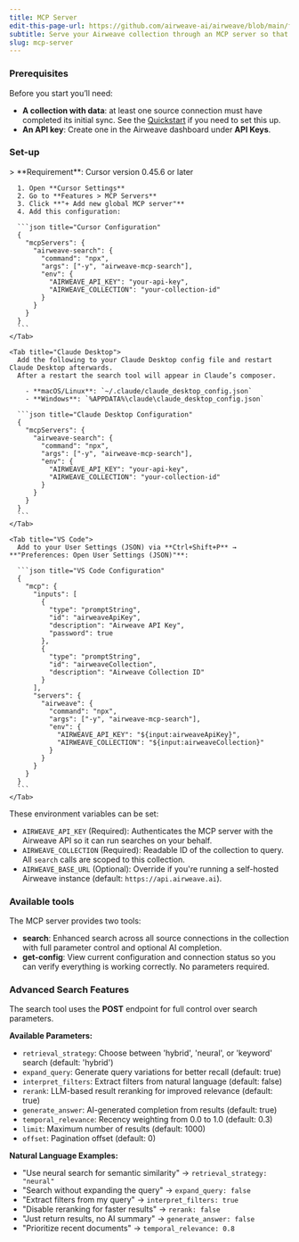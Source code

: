 ```yaml
---
title: MCP Server
edit-this-page-url: https://github.com/airweave-ai/airweave/blob/main/fern/docs/pages/mcp-server.mdx
subtitle: Serve your Airweave collection through an MCP server so that clients such as Cursor, Claude or VS Code can query it directly.
slug: mcp-server
---
```


### Prerequisites

Before you start you’ll need:

  - **A collection with data**: at least one source connection must have completed its initial sync. See the [Quickstart](https://docs.airweave.ai/quickstart) if you need to set this up.
  - **An API key**: Create one in the Airweave dashboard under **API Keys**.

### Set-up


<Tabs>
    <Tab title="Cursor">
      > **Requirement**: Cursor version 0.45.6 or later

      1. Open **Cursor Settings**
      2. Go to **Features > MCP Servers**
      3. Click **"+ Add new global MCP server"**
      4. Add this configuration:

      ```json title="Cursor Configuration"
      {
        "mcpServers": {
          "airweave-search": {
            "command": "npx",
            "args": ["-y", "airweave-mcp-search"],
            "env": {
              "AIRWEAVE_API_KEY": "your-api-key",
              "AIRWEAVE_COLLECTION": "your-collection-id"
            }
          }
        }
      }
      ```
    </Tab>

    <Tab title="Claude Desktop">
      Add the following to your Claude Desktop config file and restart Claude Desktop afterwards.
      After a restart the search tool will appear in Claude’s composer.

        - **macOS/Linux**: `~/.claude/claude_desktop_config.json`
        - **Windows**: `%APPDATA%\claude\claude_desktop_config.json`

      ```json title="Claude Desktop Configuration"
      {
        "mcpServers": {
          "airweave-search": {
            "command": "npx",
            "args": ["-y", "airweave-mcp-search"],
            "env": {
              "AIRWEAVE_API_KEY": "your-api-key",
              "AIRWEAVE_COLLECTION": "your-collection-id"
            }
          }
        }
      }
      ```
    </Tab>

    <Tab title="VS Code">
      Add to your User Settings (JSON) via **Ctrl+Shift+P** → **"Preferences: Open User Settings (JSON)"**:

      ```json title="VS Code Configuration"
      {
        "mcp": {
          "inputs": [
            {
              "type": "promptString",
              "id": "airweaveApiKey",
              "description": "Airweave API Key",
              "password": true
            },
            {
              "type": "promptString",
              "id": "airweaveCollection",
              "description": "Airweave Collection ID"
            }
          ],
          "servers": {
            "airweave": {
              "command": "npx",
              "args": ["-y", "airweave-mcp-search"],
              "env": {
                "AIRWEAVE_API_KEY": "${input:airweaveApiKey}",
                "AIRWEAVE_COLLECTION": "${input:airweaveCollection}"
              }
            }
          }
        }
      }
      ```
    </Tab>
  </Tabs>

These environment variables can be set:

  - `AIRWEAVE_API_KEY` (Required): Authenticates the MCP server with the Airweave API so it can run searches on your behalf.
  - `AIRWEAVE_COLLECTION` (Required): Readable ID of the collection to query. All `search` calls are scoped to this collection.
  - `AIRWEAVE_BASE_URL` (Optional): Override if you're running a self-hosted Airweave instance (default: `https://api.airweave.ai`).

### Available tools

The MCP server provides two tools:

  - **search**: Enhanced search across all source connections in the collection with full parameter control and optional AI completion.
  - **get-config**: View current configuration and connection status so you can verify everything is working correctly. No parameters required.

### Advanced Search Features

The search tool uses the **POST** endpoint for full control over search parameters.

**Available Parameters:**
- `retrieval_strategy`: Choose between 'hybrid', 'neural', or 'keyword' search (default: 'hybrid')
- `expand_query`: Generate query variations for better recall (default: true)
- `interpret_filters`: Extract filters from natural language (default: false)
- `rerank`: LLM-based result reranking for improved relevance (default: true)
- `generate_answer`: AI-generated completion from results (default: true)
- `temporal_relevance`: Recency weighting from 0.0 to 1.0 (default: 0.3)
- `limit`: Maximum number of results (default: 1000)
- `offset`: Pagination offset (default: 0)

**Natural Language Examples:**
- "Use neural search for semantic similarity" → `retrieval_strategy: "neural"`
- "Search without expanding the query" → `expand_query: false`
- "Extract filters from my query" → `interpret_filters: true`
- "Disable reranking for faster results" → `rerank: false`
- "Just return results, no AI summary" → `generate_answer: false`
- "Prioritize recent documents" → `temporal_relevance: 0.8`

